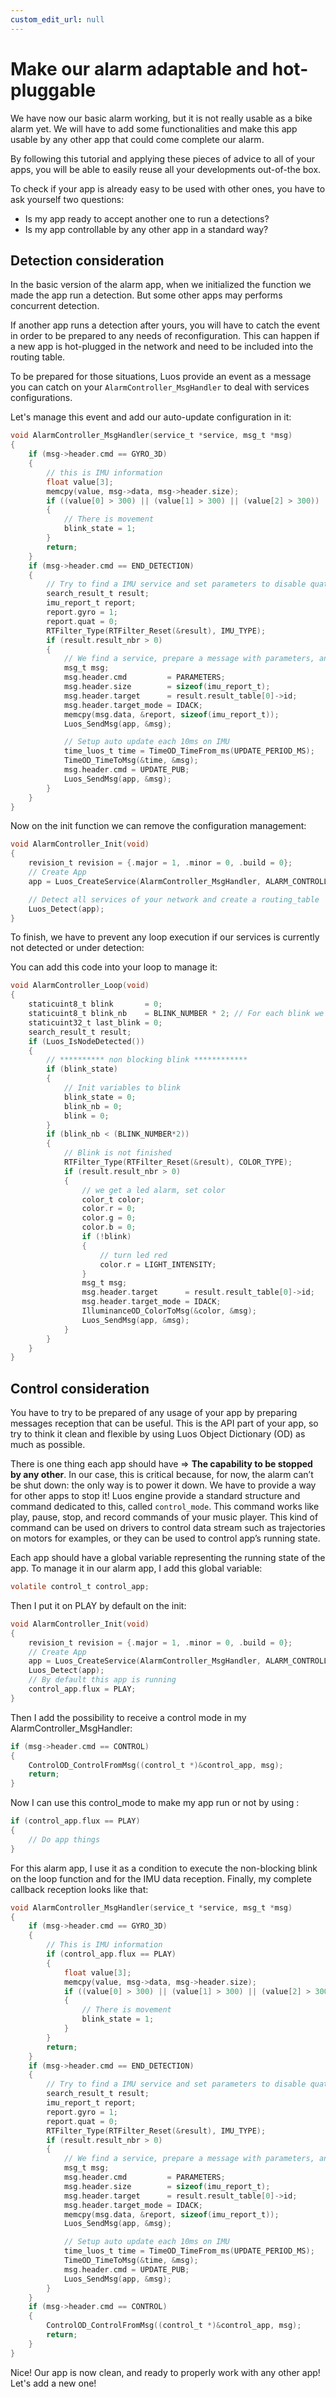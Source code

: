 ```yaml
---
custom_edit_url: null
---
```



# Make our alarm adaptable and hot-pluggable
We have now our basic alarm working, but it is not really usable as a bike alarm yet.
We will have to add some functionalities and make this app usable by any other app that could come complete our alarm.

By following this tutorial and applying these pieces of advice to all of your apps, you will be able to easily reuse all your developments out-of-the box.

To check if your app is already easy to be used with other ones, you have to ask yourself two questions:

 - Is my app ready to accept another one to run a detections?
 - Is my app controllable by any other app in a standard way?

## Detection consideration
In the basic version of the alarm app, when we initialized the function we made the app run a detection.
But some other apps may performs concurrent detection.

If another app runs a detection after yours, you will have to catch the event in order to be prepared to any needs of reconfiguration. This can happen if a new app is hot-plugged in the network and need to be included into the routing table.

To be prepared for those situations, Luos provide an event as a message you can catch on your `AlarmController_MsgHandler` to deal with services configurations.

Let's manage this event and add our auto-update configuration in it:

```c
void AlarmController_MsgHandler(service_t *service, msg_t *msg)
{
    if (msg->header.cmd == GYRO_3D)
    {
        // this is IMU information
        float value[3];
        memcpy(value, msg->data, msg->header.size);
        if ((value[0] > 300) || (value[1] > 300) || (value[2] > 300))
        {
            // There is movement
            blink_state = 1;
        }
        return;
    }
    if (msg->header.cmd == END_DETECTION)
    {
        // Try to find a IMU service and set parameters to disable quaternions data format and send back Gyro acceleration data format.
        search_result_t result;
        imu_report_t report;
        report.gyro = 1;
        report.quat = 0;
        RTFilter_Type(RTFilter_Reset(&result), IMU_TYPE);
        if (result.result_nbr > 0)
        {
            // We find a service, prepare a message with parameters, and send it.
            msg_t msg;
            msg.header.cmd         = PARAMETERS;
            msg.header.size        = sizeof(imu_report_t);
            msg.header.target      = result.result_table[0]->id;
            msg.header.target_mode = IDACK;
            memcpy(msg.data, &report, sizeof(imu_report_t));
            Luos_SendMsg(app, &msg);

            // Setup auto update each 10ms on IMU
            time_luos_t time = TimeOD_TimeFrom_ms(UPDATE_PERIOD_MS);
            TimeOD_TimeToMsg(&time, &msg);
            msg.header.cmd = UPDATE_PUB;
            Luos_SendMsg(app, &msg);
        }
    }
}
```

Now on the init function we can remove the configuration management:

```c
void AlarmController_Init(void)
{
    revision_t revision = {.major = 1, .minor = 0, .build = 0};
    // Create App
    app = Luos_CreateService(AlarmController_MsgHandler, ALARM_CONTROLLER_APP, "alarm_control", revision);

    // Detect all services of your network and create a routing_table
    Luos_Detect(app);
}
```

To finish, we have to prevent any loop execution if our services is currently not detected or under detection:

You can add this code into your loop to manage it:

```c
void AlarmController_Loop(void)
{
    staticuint8_t blink       = 0;
    staticuint8_t blink_nb    = BLINK_NUMBER * 2; // For each blink we need to turn ON then OFF that's why we do *2
    staticuint32_t last_blink = 0;
    search_result_t result;
    if (Luos_IsNodeDetected())
    {
        // ********** non blocking blink ************
        if (blink_state)
        {
            // Init variables to blink
            blink_state = 0;
            blink_nb = 0;
            blink = 0;
        }
        if (blink_nb < (BLINK_NUMBER*2))
        {
            // Blink is not finished
            RTFilter_Type(RTFilter_Reset(&result), COLOR_TYPE);
            if (result.result_nbr > 0)
            {
                // we get a led alarm, set color
                color_t color;
                color.r = 0;
                color.g = 0;
                color.b = 0;
                if (!blink)
                {
                    // turn led red
                    color.r = LIGHT_INTENSITY;
                }
                msg_t msg;
                msg.header.target      = result.result_table[0]->id;
                msg.header.target_mode = IDACK;
                IlluminanceOD_ColorToMsg(&color, &msg);
                Luos_SendMsg(app, &msg);
            }
        }
    }
}
```

## Control consideration
You have to try to be prepared of any usage of your app by preparing messages reception that can be useful. This is the API part of your app, so try to think it clean and flexible by using Luos Object Dictionary (OD) as much as possible.

There is one thing each app should have => **The capability to be stopped by any other**.
In our case, this is critical because, for now, the alarm can’t be shut down: the only way is to power it down. We have to provide a way for other apps to stop it!
Luos engine provide a standard structure and command dedicated to this, called `control_mode`.
This command works like play, pause, stop, and record commands of your music player. This kind of command can be used on drivers to control data stream such as trajectories on motors for examples, or they can be used to control app’s running state.

Each app should have a global variable representing the running state of the app. To manage it in our alarm app, I add this global variable:

```c
volatile control_t control_app;
```

Then I put it on PLAY by default on the init:

```c
void AlarmController_Init(void)
{
    revision_t revision = {.major = 1, .minor = 0, .build = 0};
    // Create App
    app = Luos_CreateService(AlarmController_MsgHandler, ALARM_CONTROLLER_APP, "alarm_control", revision);
    Luos_Detect(app);
    // By default this app is running
    control_app.flux = PLAY;
}
```

Then I add the possibility to receive a control mode in my AlarmController_MsgHandler:

```c
if (msg->header.cmd == CONTROL)
{
    ControlOD_ControlFromMsg((control_t *)&control_app, msg);
    return;
}
```

Now I can use this control_mode to make my app run or not by using :
```c
if (control_app.flux == PLAY)
{
    // Do app things
}
```
For this alarm app, I use it as a condition to execute the non-blocking blink on the loop function and for the IMU data reception.
Finally, my complete callback reception looks like that:

```c
void AlarmController_MsgHandler(service_t *service, msg_t *msg)
{
    if (msg->header.cmd == GYRO_3D)
    {
        // This is IMU information
        if (control_app.flux == PLAY)
        {
            float value[3];
            memcpy(value, msg->data, msg->header.size);
            if ((value[0] > 300) || (value[1] > 300) || (value[2] > 300))
            {
                // There is movement
                blink_state = 1;
            }
        }
        return;
    }
    if (msg->header.cmd == END_DETECTION)
    {
        // Try to find a IMU service and set parameters to disable quaternions data format and send back Gyro acceleration data format.
        search_result_t result;
        imu_report_t report;
        report.gyro = 1;
        report.quat = 0;
        RTFilter_Type(RTFilter_Reset(&result), IMU_TYPE);
        if (result.result_nbr > 0)
        {
            // We find a service, prepare a message with parameters, and send it.
            msg_t msg;
            msg.header.cmd         = PARAMETERS;
            msg.header.size        = sizeof(imu_report_t);
            msg.header.target      = result.result_table[0]->id;
            msg.header.target_mode = IDACK;
            memcpy(msg.data, &report, sizeof(imu_report_t));
            Luos_SendMsg(app, &msg);

            // Setup auto update each 10ms on IMU
            time_luos_t time = TimeOD_TimeFrom_ms(UPDATE_PERIOD_MS);
            TimeOD_TimeToMsg(&time, &msg);
            msg.header.cmd = UPDATE_PUB;
            Luos_SendMsg(app, &msg);
        }
    }
    if (msg->header.cmd == CONTROL)
    {
        ControlOD_ControlFromMsg((control_t *)&control_app, msg);
        return;
    }
}
```

Nice! Our app is now clean, and ready to properly work with any other app! Let's add a new one!
